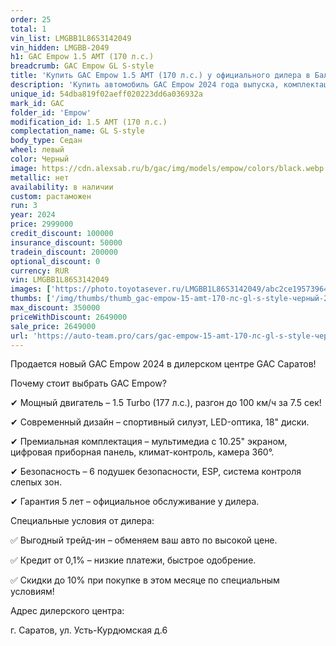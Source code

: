 ```yaml
---
order: 25
total: 1
vin_list: LMGBB1L86S3142049
vin_hidden: LMGBB-2049
h1: GAC Empow 1.5 AMT (170 л.с.)
breadcrumb: GAC Empow GL S-style
title: 'Купить GAC Empow 1.5 AMT (170 л.с.) у официального дилера в Балаково'
description: 'Купить автомобиль GAC Empow 2024 года выпуска, комплектация GL S-style, цвет - Черный, двигатель - 1.5 AMT (170 л.с.) у официального дилера в г. Балаково. Стоимость данного автомобиля GAC Empow – 2649000'
unique_id: 54dba819f02aeff020223dd6a036932a
mark_id: GAC
folder_id: 'Empow'
modification_id: 1.5 AMT (170 л.с.)
complectation_name: GL S-style
body_type: Седан
wheel: левый
color: Черный
image: https://cdn.alexsab.ru/b/gac/img/models/empow/colors/black.webp
metallic: нет
availability: в наличии
custom: растаможен
run: 3
year: 2024
price: 2999000
credit_discount: 100000
insurance_discount: 50000
tradein_discount: 200000
optional_discount: 0
currency: RUR
vin: LMGBB1L86S3142049
images: ['https://photo.toyotasever.ru/LMGBB1L86S3142049/abc2ce19573964aa15ffe8f939464d5b.jpeg', 'https://photo.toyotasever.ru/LMGBB1L86S3142049/e2f1e9dfa952b399fbdb237d5ce68027.jpeg', 'https://photo.toyotasever.ru/LMGBB1L86S3142049/93cc74343aa515c318ba6f9bba82eccf.jpeg', 'https://photo.toyotasever.ru/LMGBB1L86S3142049/4bd7957c9e634cc7b0adde6d8926c5fc.jpeg', 'https://photo.toyotasever.ru/LMGBB1L86S3142049/9b275aa00b49e0c8da57a403bd78dacb.jpeg', 'https://photo.toyotasever.ru/LMGBB1L86S3142049/bdb3cbea6e76653f492fc14b861991c6.jpeg', 'https://photo.toyotasever.ru/LMGBB1L86S3142049/1038bfd5cfb4608aaabd5c7d6e9c8a63.jpeg', 'https://photo.toyotasever.ru/LMGBB1L86S3142049/c63a5a0473aceb29c533d4f55db39af4.jpeg', 'https://photo.toyotasever.ru/LMGBB1L86S3142049/2ab3e6109773c296cb5d27213f6c1f3e.jpeg', 'https://photo.toyotasever.ru/LMGBB1L86S3142049/561a6258ddd8c44fa0251c3eec15865a.jpeg', 'https://photo.toyotasever.ru/LMGBB1L86S3142049/8d8bc23d09b1011862eab24d2eb4f6dd.jpeg', 'https://photo.toyotasever.ru/LMGBB1L86S3142049/a2eedb0a542908a571e6828de8ed5d37.jpeg', 'https://photo.toyotasever.ru/LMGBB1L86S3142049/a5b25a120af3f511e95d96a6c82b2f9e.jpeg', 'https://photo.toyotasever.ru/LMGBB1L86S3142049/835ab07c745a6dc5fbaea8cd5120827e.jpeg', 'https://photo.toyotasever.ru/LMGBB1L86S3142049/a6f301f439f88f0542bb5b74911af536.jpeg', 'https://photo.toyotasever.ru/LMGBB1L86S3142049/fd78d7aa5eb53abd722674961d5c0802.jpeg', 'https://photo.toyotasever.ru/LMGBB1L86S3142049/42dcd317136d47b0b0b1a29ce54873e9.jpeg', 'https://photo.toyotasever.ru/LMGBB1L86S3142049/8e53c7bb99bec730a9997a051454833a.jpeg', 'https://photo.toyotasever.ru/LMGBB1L86S3142049/4e4c795cdb6e37ae8d98a66df636f7b7.jpeg', 'https://photo.toyotasever.ru/LMGBB1L86S3142049/0757bdb3789345d90e36e3156d9c87fd.jpeg', 'https://photo.toyotasever.ru/LMGBB1L86S3142049/48daa0d48a790ade8495598b1cecb0e5.jpeg', 'https://photo.toyotasever.ru/LMGBB1L86S3142049/8cf40867ecf8c1770ffd716115883672.jpeg', 'https://photo.toyotasever.ru/LMGBB1L86S3142049/ac535cda82ec04b1dda931e6a526fc20.jpeg', 'https://photo.toyotasever.ru/LMGBB1L86S3142049/758272fdc98c496ff26da5bd1d139402.jpeg', 'https://photo.toyotasever.ru/LMGBB1L86S3142049/365f5666347dcfd4495274dfdbc4e5e4.jpeg', 'https://photo.toyotasever.ru/LMGBB1L86S3142049/04b3d8e3747831272e810b0dc3b3de93.jpeg', 'https://photo.toyotasever.ru/LMGBB1L86S3142049/70b1e7494184a322fe4a35f9eb2a5d06.jpeg', 'https://photo.toyotasever.ru/LMGBB1L86S3142049/06e5bb4d352f557d5e067ed2602f2762.jpeg', 'https://photo.toyotasever.ru/LMGBB1L86S3142049/b563a15862680544f314235997ab0577.jpeg', 'https://photo.toyotasever.ru/LMGBB1L86S3142049/117b17a8d57db91f1445f72d9a328aa8.jpeg', 'https://photo.toyotasever.ru/LMGBB1L86S3142049/c4130cbacaa696aab5557ce0618ad6c5.jpeg', 'https://photo.toyotasever.ru/LMGBB1L86S3142049/a3b6e20246a130f5c1a31d55f4b9710f.jpeg', 'https://photo.toyotasever.ru/LMGBB1L86S3142049/fb539784b7747d8fc15af3e0c7838318.jpeg', 'https://photo.toyotasever.ru/LMGBB1L86S3142049/76feecb59bfbf07848db81cac88fcd59.jpeg', 'https://photo.toyotasever.ru/LMGBB1L86S3142049/9a4872bd793d1592c87ed28708e0db87.jpeg']
thumbs: ['/img/thumbs/thumb_gac-empow-15-amt-170-лс-gl-s-style-черный-2024_64d5b_0.webp', '/img/thumbs/thumb_gac-empow-15-amt-170-лс-gl-s-style-черный-2024_68027_1.webp', '/img/thumbs/thumb_gac-empow-15-amt-170-лс-gl-s-style-черный-2024_2eccf_2.webp', '/img/thumbs/thumb_gac-empow-15-amt-170-лс-gl-s-style-черный-2024_6c5fc_3.webp', '/img/thumbs/thumb_gac-empow-15-amt-170-лс-gl-s-style-черный-2024_8dacb_4.webp']
max_discount: 350000
priceWithDiscount: 2649000
sale_price: 2649000
url: 'https://auto-team.pro/cars/gac-empow-15-amt-170-лс-gl-s-style-черный-2024/'
---
```

<p>
 Продается новый GAC Empow 2024 в дилерском центре GAC Саратов!
</p>
<p>
</p>
<p>
 Почему стоит выбрать GAC Empow?
</p>
<p>
 ✔ Мощный двигатель – 1.5 Turbo (177 л.с.), разгон до 100 км/ч за 7.5 сек!
</p>
<p>
 ✔ Современный дизайн – спортивный силуэт, LED-оптика, 18" диски.
</p>
<p>
 ✔ Премиальная комплектация – мультимедиа с 10.25" экраном, цифровая приборная панель, климат-контроль, камера 360°.
</p>
<p>
 ✔ Безопасность – 6 подушек безопасности, ESP, система контроля слепых зон.
</p>
<p>
 ✔ Гарантия 5 лет – официальное обслуживание у дилера.
</p>
<p>
</p>
<p>
</p>
<p>
 Специальные условия от дилера:
</p>
<p>
 ✅ Выгодный трейд-ин – обменяем ваш авто по высокой цене.
</p>
<p>
 ✅ Кредит от 0,1% – низкие платежи, быстрое одобрение.
</p>
<p>
 ✅ Скидки до 10% при покупке в этом месяце по специальным условиям!
</p>
<p>
</p>
<p>
 Адрес дилерского центра:
</p>
<p>
 г. Саратов, ул. Усть-Курдюмская д.6
</p>
